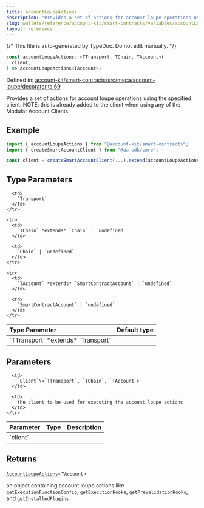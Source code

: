 ```yaml
---
title: accountLoupeActions
description: "Provides a set of actions for account loupe operations using the specified client. NOTE: this is already added to the client when using any of the Modular Account Clients."
slug: wallets/reference/account-kit/smart-contracts/variables/accountLoupeActions
layout: reference
---
```


{/* This file is auto-generated by TypeDoc. Do not edit manually. */}

```ts
const accountLoupeActions: <TTransport, TChain, TAccount>(
  client,
) => AccountLoupeActions<TAccount>;
```

Defined in: [account-kit/smart-contracts/src/msca/account-loupe/decorator.ts:69](https://github.com/alchemyplatform/aa-sdk/blob/dc58c113ff1eeb06d4b3f76c505cbbaad47db8fc/account-kit/smart-contracts/src/msca/account-loupe/decorator.ts#L69)

Provides a set of actions for account loupe operations using the specified client.
NOTE: this is already added to the client when using any of the Modular Account Clients.

## Example

```ts
import { accountLoupeActions } from "@account-kit/smart-contracts";
import { createSmartAccountClient } from "@aa-sdk/core";

const client = createSmartAccountClient(...).extend(accountLoupeActions);
```

## Type Parameters

<table>
  <thead>
    <tr>
      <th align="left">Type Parameter</th>
      <th align="left">Default type</th>
    </tr>
  </thead>

  <tbody>
    <tr>
      <td>
        `TTransport` *extends* `Transport`
      </td>

      <td>
        `Transport`
      </td>
    </tr>

    <tr>
      <td>
        `TChain` *extends* `Chain` | `undefined`
      </td>

      <td>
        `Chain` | `undefined`
      </td>
    </tr>

    <tr>
      <td>
        `TAccount` *extends* `SmartContractAccount` | `undefined`
      </td>

      <td>
        `SmartContractAccount` | `undefined`
      </td>
    </tr>

  </tbody>
</table>

## Parameters

<table>
  <thead>
    <tr>
      <th align="left">Parameter</th>
      <th align="left">Type</th>
      <th align="left">Description</th>
    </tr>
  </thead>

  <tbody>
    <tr>
      <td>
        `client`
      </td>

      <td>
        `Client`\<`TTransport`, `TChain`, `TAccount`>
      </td>

      <td>
        the client to be used for executing the account loupe actions
      </td>
    </tr>

  </tbody>
</table>

## Returns

[`AccountLoupeActions`](../type-aliases/AccountLoupeActions.mdx)\<`TAccount`>

an object containing account loupe actions like `getExecutionFunctionConfig`, `getExecutionHooks`, `getPreValidationHooks`, and `getInstalledPlugins`

